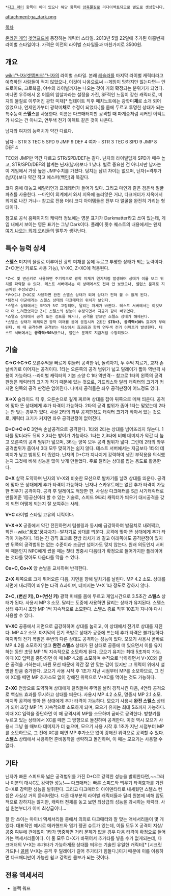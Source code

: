  *[[다크 매터]] 항목이 이미 있으나 해당 항목이 [[암흑물질]]로 리다이렉트되므로 별도로 생성합니다.
attachment:ga_dark.png

[[목차]]

[[온라인 게임]] [[겟앰프드]]에 등장하는 캐릭터 스타일. 2013년 5월 22일에 추가된 아홉번째 라이벌 스타일이다.
가격은 이전의 라이벌 스타일들과 마찬가지로 3500원.

== 개요 ==
[[wiki:"닌자(겟앰프드)"닌자]]의 라이벌 스타일. 본래 [[레슬러]]를 마지막 라이벌 캐릭터라고 예측하던 사람들이 적지 않았으나, 이것이 나옴으로써 --게임이 망하지만 않는다면-- 안드로이드, 크로복클, 야수의 라이벌까지는 나오는 것이 거의 확정되는 분위기가 되었다. 머나먼 우주에서 온 어둠의 암살자라는 설정을 가진, SF적인 느낌이 강한 캐릭터로, 미지의 물질로 이루어진 광학 미채[* 업데이트 직후 패치노트에는 광학미'''체'''로 소개 되어 있었으나, 언제인가부터 광학미'''채'''로 수정이 되었다.]를 몸에 두르고 투명한 상태가 되는 특수능력 '''스텔스'''를 사용한다. 이름은 다크매터지만 공격할 때 파계승처럼 시커먼 이펙트가 나오는 건 아니고, 연두색 전기 이펙트 같은 것이 나온다.

남자와 여자의 능력치가 약간 다르다.

남자 - STR 3 TEC 5 SPD 9 JMP 9 DEF 4
여자 - STR 3 TEC 6 SPD 9 JMP 8 DEF 4

TEC와 JMP만 약간 다르고 STR/SPD/DEF는 같다. 닌자의 라이벌답게 SPD가 매우 높고, STR/SPD/DEF의 합계는 닌자(남자)보다 1 낮다. 별로 중요한 건 아니지만 남자는 이 게임에서 가장 높은 JMP수치를 가졌다. 덩치는 남녀 차이는 없으며, 닌자(=격투가(남자))보다 약간 작고 에스퍼(백인)과 똑같다. 

코디 중에 대놓고 에일리언과 프레데터가 들어가 있다. 그리고 마인과 같은 검은색 얼굴 파츠를 사용한다. --마인이 외계에서 와서 지옥에 눌러앉은 거냐, 다크매터가 지옥에서 외계로 나간 거냐-- 참고로 전용 머리 코디 아이템들은 전부 다 얼굴을 완전히 가리는 형태이다.

참고로 공식 홈페이지의 캐릭터 정보에는 영문 표기가 Darkmatter라고 쓰여 있는데, 게임 내에서 보이는 영문 표기는 그냥 Dark이다.
플레이 횟수 퀘스트의 내용에서는 왠지 [http://comic.naver.com/webtoon/detail.nhn?titleId=51007&no=48&weekday=sat 여기 나오는 외계 오리들]의 말투가 생각난다.

== 특수 능력 상세 ==
'''스텔스'''
미지의 물질로 이루어진 광학 미채를 몸에 두르고 투명한 상태가 되는 능력이다. Z+C(변신 키로도 사용 가능), V+XC, Z+XC에 적용된다.
 *Z+C 및 변신키로 사용하면 주기적으로 광학 미채가 연기처럼 발생하며 상대가 이를 보고 위치를 파악할 수 있다. 테스트 서버에서는 이 상태에서도 전혀 안 보였으나, 밸런스 문제로 지금처럼 수정되었다.
 *V+XC나 Z+XC로 사용하면 완전 스텔스 상태가 되어 상대가 전혀 볼 수 없게 된다.
 *팀전시 아군에게는 스텔스 상태의 다크매터의 위치가 보인다.
 *스텔스 상태에서는 SPD가 5로 고정되며, 달리는 자세가 바뀐다. 테스트 서버에서는 이것보다 더 느려졌었지만 Z+C 스텔스의 성능이 수정되면서 지금과 같이 바뀌었다.
 *스텔스 상태에서 공격 또는 점프를 하거나, 공격을 받으면 스텔스 상태가 해제된다.
 *스텔스 상태가 해제되면 광학 미채를 몸에 응집시켜 2초간 '''STR+3, 공격력+30%''' 효과가 부여된다. 이 때 공격하면 공격받는 대상에서 효과음과 함께 연두색 전기 이펙트가 발생한다. 테스트 서버에서는 '''공격력+50%'''였으나, 밸런스 문제로 지금처럼 수정되었다.

== 기술 ==
'''C->C->C->C'''
오른주먹을 빠르게 휘둘러 공격한 뒤, 돌려차기, 두 주먹 지르기, 교차 손날베기로 이어지는 공격이다. 1타는 오른쪽의 공격 범위가 넓고 딜레이가 짧아 역반격 사용이 가능하다.--라이벌 캐릭터의 기본 소양 C 1타 역반격-- 참고로 1타의 왼쪽의 공격판정은 캐릭터의 크기가 작기 때문에 있는 것으로, 가드리스와 달리 캐릭터의 크기가 커지면 왼쪽의 공격 판정은 없어진다. 나머지 공격들은 좌우 공격판정이 어느정도 있다.

'''X->X'''
슬라이드 킥 후, 오른손으로 깊게 찌르며 상대를 잡아 뒤쪽으로 메쳐 띄운다. 공격에 맞아 뜬 상대에게 추가 타격이 가능하다. 2타의 공격 범위가 좁아 1타는 맞았는데 2타는 안 맞는 경우가 있다. 사실 2타의 좌우 공격판정도 캐릭터 크기가 작아서 있는 것으로, 캐릭터 크기가 커지면 좌우 공격판정이 없어진다.

'''D+C->C->C'''
3연속 손날공격으로 공격한다. 1타와 2타는 상대를 넘어뜨리지 않는다. 1타를 맞더라도 뒤의 2,3타는 방어가 가능하다. 1타는 2,3타에 비해 데미지가 약간 더 높고 오른쪽의 공격 범위가 넓으며, 3타는 양쪽 모두 공격 범위가 넓다. 그런데 2타의 좌우 공격범위가 좁아서 3대 모두 맞히기는 쉽지 않다. 테스트 서버에서는 지금보다 1타의 데미지가 낮고 범위도 더 좁았다. 닌자의 D+C가 지나치게 강력하여 생긴 부작용을 의식했는지 그것에 비해 성능을 많이 낮게 만들었다. 주로 달리는 상대를 잡는 용도로 활용한다.

'''D+X'''
살짝 도약하며 닌자의 V+X와 비슷한 모션으로 발차기를 날려 상대를 띄운다. 공격에 맞아 뜬 상대에게 추가 타격이 가능하다. 닌자나 스카우트에는 없던 추가 타격이 가능한 띄우기 공격이다. 공격 후 딜레이도 적당한 편. 사실상 다크매터를 S급 사기캐릭터로 만들어준 1등공신이라 할 수 있는 기술로, 스피드 9짜리 캐릭터가 띄우기 대시공격을 갖게 되면 어떻게 되는지 잘 보여주는 사례.

'''V+C'''
라이벌 스타일 고유의 니킥이다.

'''V+X->X'''
공중에서 약간 전진하면서 텀블링과 동시에 급강하하여 발꿈치로 내려찍고, 회전--[[wiki:"풍호"풍차차기]]--발차기로 상대를 띄운다. 공격에 맞아 뜬 상대에게 추가 타격이 가능하다. 1타는 긴 경직 효과로 전방 리치가 꽤 길고 아래쪽에도 공격판정이 있지만 뒤쪽의 공격범위는 없는 수준이라 조금만 넘어가도 맞지 않는다. 원래 의도인지 서버렉 때문인지 NPC에게 썼을 때는 첫타 명중시 다음타가 확정으로 들어가지만 플레이어는 첫타를 맞아도 다음타를 막을 수 있다.

'''Co+C, Co+X'''
양 손날을 교차하며 반격한다.

'''Z+X'''
뒤쪽으로 크게 뛰어오른 다음, 지면을 향해 발차기를 날린다. MP 4.2 소모. 상대를 지면에 내리찍어 띄우는 타격 효과이며, 데미지는 V+X 1타 정도로 강하지 않다.

'''Z+C, (변신 키), D+(변신 키)'''
광학 미채를 몸에 두르고 게임시간으로 3.5초간 '''스텔스''' 상태가 된다. 사용시 MP 3 소모. 달리는 도중에 사용하면 달리는 상태가 유지된다. 스텔스 상태 유지시 초당 MP 1씩 지속적으로 소모한다. 스텔스 종료 직후 10초가 지나야 다시 사용할 수 있다.

'''V+XC'''
공중에서 지면으로 급강하하여 상대를 눕히고, 이 상태에서 전기로 상대를 지진다. MP 4.2 소모. 마지막의 전기 폭발로 상대가 공중에 뜨는데 추가 타격은 불가능하다. 마지막의 전기 폭발은 주변의 다른 상대도 공격하는 성능이 있다. 모으기 사용시 곧바로 MP 4.2를 소모하지 않고 '''완전 스텔스''' 상태가 된 상태로 공중에 떠 있으면서 이를 유지하는 동안 초당 MP 1씩 지속적으로 소모하게 된다. 모으기 유지는 최대 5초까지 가능. 이때 XC 입력을 중단하면 이 때 MP 4.2를 소모하며 수직으로 낙하하면서 V+XC와 같은 공격을 가하는데, 바뀐 모션 때문에 약간 잘 안 맞는 감이 있지만 그 위력이 위에서 설명한 만큼 증가한다. 모으기 사용 시작 후 1초가 지난 시점부터 MP를 소모하므로, 그 전에 XC를 떼면 MP 추가소모 없이 강해진 위력으로 V+XC를 먹이는 것도 가능하다.

'''Z+XC'''
전방으로 도약하며 상대에게 달려들며 주먹을 날려 경직시킨 다음, 4연타 공격으로 백실드 효과를 무시하고 상대를 띄운다. 사용시 MP 4.2 소모, 명중시 MP 2.1 소모. 마지막 공격에 맞아 뜬 상대에게 추가 타격이 가능하다. 모으기 사용시 '''완전 스텔스''' 상태가 되어 초당 MP 1씩 지속적으로 소모하게 되며, 모으기 유지는 최대 5초까지 가능하다. 이때 XC 입력을 중단하면 이 때 공격시의 MP를 소모하며 곧바로 공격한다. 방향키를 누르고 있는 상태에서 XC를 떼면 그 방향으로 돌진하며 공격한다. 이것 역시 모으기 사용시 그냥 쓸 때보다 데미지가 더 높으며, 모으기 사용 시작 후 1초가 지난 시점부터 MP를 소모하므로, 그 전에 XC를 떼면 MP 추가소모 없이 강해진 위력으로 공격할 수 있다. '''스텔스''' 상태에서 사용하면 준비동작을 생략하고 돌진하며, 이 때는 모으기는 사용할 수 없다.

== 기타 ==
닌자가 빠른 스피드와 넓은 공격범위를 가진 D+C로 강력한 성능을 발휘한다면,~~그러나 이분의 대시C도 강력한 성능!~~ 다크매터는 빠른 스피드와 띄우기 타격효과를 가진 D+X로 강력한 성능을 발휘한다. 그리고 다크매터의 아이덴티티로 내세웠던 스텔스 컨셉은 사실상 거의 묻혀버렸다. 다른 대부분의 라이벌 캐릭터들과 달리 원본에 비해 압도적으로 강하지는 않지만, 캐릭터 전체를 놓고 보면 최상급의 성능을 과시하는 캐릭터. 사실 원본부터가 이미 최상급이니...

잘 안 쓰이는 마이너 액세서리들 중에서 의외로 다크매터와 잘 맞는 액세서리들이 몇 개 있다. 대표적인 예시로 메카핸드와 엽기 펭귄 슈트가 있는데, 이들 모두 X 공격이 지상/공중 여부에 관계없이 1타가 명중하면 거리 문제가 없을 경우 다음 타격이 확정으로 들어가는 액세서리들이다. 이 둘 모두 D+X가 바뀌어서 추가타를 넣을 수가 없게되는데, 다크매터의 V+X는 추가타가 가능하게끔 상대를 띄우는 기술인 유일한 캐릭터[* [시크릿가드]나 [[골렘]] V+X는 공격 후 딜레이가 길어 추가타가 힘들다.]이기 때문에 이를 이용하면 다크매터만이 가능한 쉽고 강력한 콤보가 되는 것이다.

== 전용 액세서리 ==
* 블랙 워프
